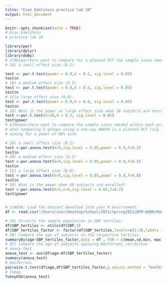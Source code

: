 ```yaml
---
title: "Evan Edelstein practice lab 10"
output: html_document
---
```


```r
knitr::opts_chunk$set(echo = TRUE)
# Evan Edelstein 
# practice lab 10

library(pwr)
library(dplyr)
library(doBy)
# 1)Researchers want to compare for a planned RCT the sample sizes needed (sig level of 0.05; type =two- sided) to detect a difference with a power of 90% under the assumption of 
# 1A) a small effect size (0.2)

test <- pwr.t.test(power = 0.9,d = 0.2, sig.level = 0.05)
test$n 
# 1B) a medium effect size (0.5)
test <- pwr.t.test(power = 0.9,d = 0.5, sig.level = 0.05)
test$n
# 1C)a large effect size (0.8).
test <- pwr.t.test(power = 0.9,d = 0.8, sig.level = 0.05)
test$n
# 1D) What is the power at large effect size when 36 subjects are enrolled?
test <-pwr.t.test(n=36,d = 0.2, sig.level = 0.05)
test$power
# 2)Researchers want to compare the sample sizes needed within each group 
# when comparing 5 groups using a one-way ANOVA in a planned RCT (sig level of 0.05)'
# aiming for a power of 90% with

# 2A) a small effect size (0.2)
test <-pwr.anova.test(k=5,sig.level = 0.05,power = 0.9,f=0.2)
test$n
# 2B) a medium effect size (0.5)
test <-pwr.anova.test(k=5,sig.level = 0.05,power = 0.9,f=0.5)
test$n
# 2C) a large effect size (0.8).
test <-pwr.anova.test(k=5,sig.level = 0.05,power = 0.9,f=0.8)
test$n
# 2D) What is the power when 40 subjects are enrolled?
test <-pwr.anova.test(k=5,n=8,sig.level = 0.05,f=0.2)
test$power


# 3)NOVA: Load the dataset download into your R environment. 
df <- read.csv("/Users/user/Desktop/School/2021/Spring2021/BTM-6000/Module10/Module 10 - Practice Lab - NHANES subset.csv")

# 3A) Stratify the sample population in SBP tertiles. 
df$SBP_tertiles <- ntile(df$SBP,3)
df$SBP_tertiles_factor <- factor(df$SBP_tertiles,levels=c(1:3),labels = c("Tertile 1","Tertile 2","Tertile 3"))
# 3B) compare the age of subjects in the respective tertiles. 
summaryBy(age~SBP_tertiles_factor,data = df , FUN = c(mean,sd,min, max))
# 3C) compare the age of subjects applying Bonferroni correction
# anova test 
anova_test <- aov(df$age~df$SBP_tertiles_factor)
summary(anova_test)
# bonferroni
pairwise.t.test(df$age,df$SBP_tertiles_factor,p.adjust.method = "bonferroni")
# Tukey
TukeyHSD(anova_test)

```


